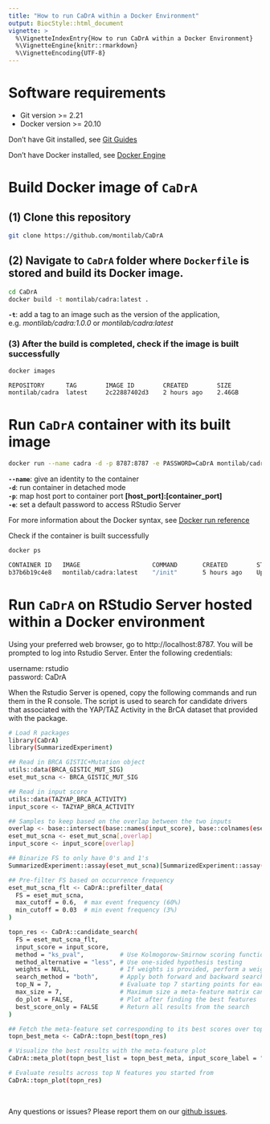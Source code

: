 ```yaml
---
title: "How to run CaDrA within a Docker Environment"
output: BiocStyle::html_document
vignette: >
  %\VignetteIndexEntry{How to run CaDrA within a Docker Environment}
  %\VignetteEngine{knitr::rmarkdown}
  %\VignetteEncoding{UTF-8}
---
```


# Software requirements

- Git version >= 2.21
- Docker version >= 20.10

Don't have Git installed, see [Git Guides](https://github.com/git-guides/install-git)

Don't have Docker installed, see [Docker Engine](https://docs.docker.com/engine/install/)

# Build Docker image of `CaDrA`

## (1) Clone this repository

```bash
git clone https://github.com/montilab/CaDrA
```

## (2) Navigate to `CaDrA` folder where `Dockerfile` is stored and build its Docker image. 

```bash
cd CaDrA
docker build -t montilab/cadra:latest .
```

**`-t`**: add a tag to an image such as the version of the application, e.g. *montilab/cadra:1.0.0* or *montilab/cadra:latest* <br>

### (3) After the build is completed, check if the image is built successfully

```bash
docker images

REPOSITORY      TAG        IMAGE ID        CREATED        SIZE
montilab/cadra  latest     2c22887402d3    2 hours ago    2.46GB
```

# Run `CaDrA` container with its built image

```bash
docker run --name cadra -d -p 8787:8787 -e PASSWORD=CaDrA montilab/cadra:latest
```

**`--name`**: give an identity to the container <br>
**`-d`**: run container in detached mode <br>
**`-p`**: map host port to container port **[host_port]:[container_port]** <br>
**`-e`**: set a default password to access RStudio Server

For more information about the Docker syntax, see [Docker run reference](https://docs.docker.com/engine/reference/run/)

Check if the container is built successfully

```bash
docker ps

CONTAINER ID   IMAGE                    COMMAND       CREATED        STATUS        PORTS                    NAMES
b37b6b19c4e8   montilab/cadra:latest    "/init"       5 hours ago    Up 5 hours    0.0.0.0:8787->8787/tcp   cadra
```

# Run `CaDrA` on RStudio Server hosted within a Docker environment

Using your preferred web browser, go to http://localhost:8787. You will be prompted to log into Rstudio Server. Enter the following credentials:

username: rstudio <br>
password: CaDrA

When the Rstudio Server is opened, copy the following commands and run them in the R console. The script is used to search for candidate drivers that associated with the YAP/TAZ Activity in the BrCA dataset that provided with the package.

```bash
# Load R packages
library(CaDrA)
library(SummarizedExperiment)

## Read in BRCA GISTIC+Mutation object
utils::data(BRCA_GISTIC_MUT_SIG)
eset_mut_scna <- BRCA_GISTIC_MUT_SIG

## Read in input score
utils::data(TAZYAP_BRCA_ACTIVITY)
input_score <- TAZYAP_BRCA_ACTIVITY

## Samples to keep based on the overlap between the two inputs
overlap <- base::intersect(base::names(input_score), base::colnames(eset_mut_scna))
eset_mut_scna <- eset_mut_scna[,overlap]
input_score <- input_score[overlap]

## Binarize FS to only have 0's and 1's
SummarizedExperiment::assay(eset_mut_scna)[SummarizedExperiment::assay(eset_mut_scna) > 1] <- 1.0

## Pre-filter FS based on occurrence frequency
eset_mut_scna_flt <- CaDrA::prefilter_data(
  FS = eset_mut_scna,
  max_cutoff = 0.6,  # max event frequency (60%)
  min_cutoff = 0.03  # min event frequency (3%)
)  

topn_res <- CaDrA::candidate_search(
  FS = eset_mut_scna_flt,
  input_score = input_score,
  method = "ks_pval",          # Use Kolmogorow-Smirnow scoring function 
  method_alternative = "less", # Use one-sided hypothesis testing
  weights = NULL,              # If weights is provided, perform a weighted-KS test
  search_method = "both",      # Apply both forward and backward search
  top_N = 7,                   # Evaluate top 7 starting points for each search
  max_size = 7,                # Maximum size a meta-feature matrix can extend to
  do_plot = FALSE,             # Plot after finding the best features
  best_score_only = FALSE      # Return all results from the search
)

## Fetch the meta-feature set corresponding to its best scores over top N features searches
topn_best_meta <- CaDrA::topn_best(topn_res)

# Visualize the best results with the meta-feature plot
CaDrA::meta_plot(topn_best_list = topn_best_meta, input_score_label = "YAP/TAZ Activity")

# Evaluate results across top N features you started from
CaDrA::topn_plot(topn_res) 
```

<br>

Any questions or issues? Please report them on our [github issues](https://github.com/montilab/CaDrA/issues).
